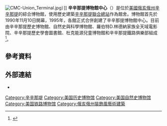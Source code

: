 {{Multiple issues|
{{Expand language|1=en|time=2020-07-20T12:54:50+00:00}}
{{Refimprove|time=2020-07-20T14:22:13+00:00}}
}}
[[File:CMC-Union_Terminal.jpg|thumb]]）]]
'''辛辛那提博物館中心'''（{{lang-en|Cincinnati Museum Center}}）是位於[[美國|美國]][[俄亥俄州|俄亥俄州]][[辛辛那提|辛辛那提]]的綜合博物館，使用歷史建築[[辛辛那提聯合總站|辛辛那提聯合總站]]作為館舍。博物館首先於1990年11月10日開幕，1995年，各館正式合併創建了辛辛那提博物館中心。目前由辛辛那提歷史博物館、自然史與科學博物館、羅伯特​D.林德納家族全天域電影院、辛辛那提歷史學會圖書館、杜克能源兒童博物館和辛辛那提鐵路俱樂部組成<ref name="visits">{{cite news|title=Cincinnati Museum Center reports highest attendance in 29 years|newspaper=Fox 19|url=https://www.fox19.com/2020/01/23/cincinnati-museum-center-reports-highest-attendance-years/|date=January 22, 2020|accessdate=January 28, 2020}}</ref>。

==參考資料==
{{reflist}}

==外部連結==
{{Commons category|Cincinnati Museum Center at Union Terminal}}
* {{Official website|http://www.cincymuseum.org}}

[[Category:辛辛那堤|Category:辛辛那堤]]
[[Category:美国历史博物馆|Category:美国历史博物馆]]
[[Category:美国自然史博物馆|Category:美国自然史博物馆]]
[[Category:美国铁路博物馆|Category:美国铁路博物馆]]
[[Category:俄亥俄州裝飾風藝術建築|Category:俄亥俄州裝飾風藝術建築]]